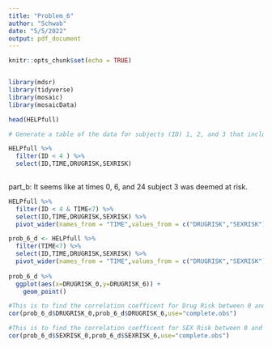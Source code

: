 ```yaml
---
title: "Problem_6"
author: "Schwab"
date: "5/5/2022"
output: pdf_document
---
```


```r
knitr::opts_chunk$set(echo = TRUE)


library(mdsr)
library(tidyverse)
library(mosaic)
library(mosaicData)


```

```r

head(HELPfull)

```

```r
# Generate a table of the data for subjects (ID) 1, 2, and 3 that includes the ID variable, the TIME variable, and the DRUGRISK and SEXRISK variables (measures of drug and sex risk-taking behaviors, respectively).

HELPfull %>%
  filter(ID < 4 ) %>%
  select(ID,TIME,DRUGRISK,SEXRISK) 
  
```

part_b: It seems like at times 0, 6, and 24 subject 3 was deemed at risk. 


```r
HELPfull %>%
  filter(ID < 4 & TIME<7) %>%
  select(ID,TIME,DRUGRISK,SEXRISK) %>%
  pivot_wider(names_from = "TIME",values_from = c("DRUGRISK","SEXRISK"))

```

```r
prob_6_d <- HELPfull %>%
  filter(TIME<7) %>%
  select(ID,TIME,DRUGRISK,SEXRISK) %>%
  pivot_wider(names_from = "TIME",values_from = c("DRUGRISK","SEXRISK")) 
  
prob_6_d %>%
  ggplot(aes(x=DRUGRISK_0,y=DRUGRISK_6)) +
    geom_point()

#This is to find the correlation coefficent for Drug Risk between 0 and 6 month. 0.59911 They don't seem super correlated. 
cor(prob_6_d$DRUGRISK_0,prob_6_d$DRUGRISK_6,use="complete.obs")

#This is to find the correlation coefficent for SEX Risk between 0 and 6 month. 0.50766 They don't seem super correlated. 
cor(prob_6_d$SEXRISK_0,prob_6_d$SEXRISK_6,use="complete.obs")


```